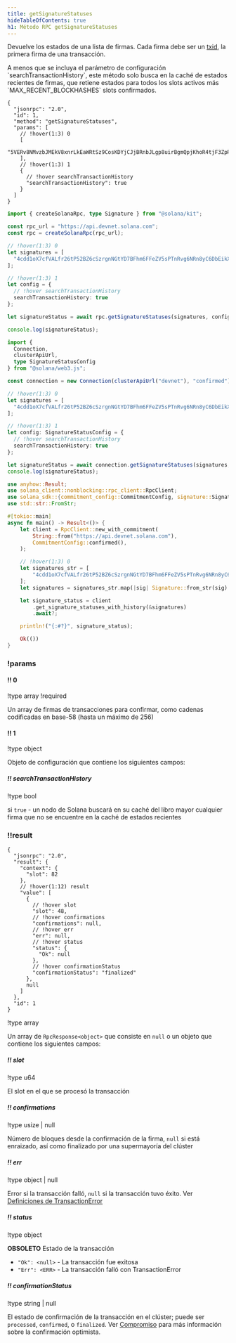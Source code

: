 ```yaml
---
title: getSignatureStatuses
hideTableOfContents: true
h1: Método RPC getSignatureStatuses
---
```


Devuelve los estados de una lista de firmas. Cada firma debe ser un
[txid](/docs/references/terminology#transaction-id), la primera firma de una
transacción.

<Callout type="info">
  A menos que se incluya el parámetro de configuración
  `searchTransactionHistory`, este método solo busca en la caché de estados
  recientes de firmas, que retiene estados para todos los slots activos más
  `MAX_RECENT_BLOCKHASHES` slots confirmados.
</Callout>

<APIMethod>

```jsonc !!request curl
{
  "jsonrpc": "2.0",
  "id": 1,
  "method": "getSignatureStatuses",
  "params": [
    // !hover(1:3) 0
    [
      "5VERv8NMvzbJMEkV8xnrLkEaWRtSz9CosKDYjCJjBRnbJLgp8uirBgmQpjKhoR4tjF3ZpRzrFmBV6UjKdiSZkQUW"
    ],
    // !hover(1:3) 1
    {
      // !hover searchTransactionHistory
      "searchTransactionHistory": true
    }
  ]
}
```

```ts !!request title="Kit"
import { createSolanaRpc, type Signature } from "@solana/kit";

const rpc_url = "https://api.devnet.solana.com";
const rpc = createSolanaRpc(rpc_url);

// !hover(1:3) 0
let signatures = [
  "4cdd1oX7cfVALfr26tP52BZ6cSzrgnNGtYD7BFhm6FFeZV5sPTnRvg6NRn8yC6DbEikXcrNChBM5vVJnTgKhGhVu" as unknown as Signature
];

// !hover(1:3) 1
let config = {
  // !hover searchTransactionHistory
  searchTransactionHistory: true
};

let signatureStatus = await rpc.getSignatureStatuses(signatures, config).send();

console.log(signatureStatus);
```

```ts !!request title="web3.js"
import {
  Connection,
  clusterApiUrl,
  type SignatureStatusConfig
} from "@solana/web3.js";

const connection = new Connection(clusterApiUrl("devnet"), "confirmed");

// !hover(1:3) 0
let signatures = [
  "4cdd1oX7cfVALfr26tP52BZ6cSzrgnNGtYD7BFhm6FFeZV5sPTnRvg6NRn8yC6DbEikXcrNChBM5vVJnTgKhGhVu"
];

// !hover(1:3) 1
let config: SignatureStatusConfig = {
  // !hover searchTransactionHistory
  searchTransactionHistory: true
};

let signatureStatus = await connection.getSignatureStatuses(signatures, config);
console.log(signatureStatus);
```

```rs !!request title="Rust"
use anyhow::Result;
use solana_client::nonblocking::rpc_client::RpcClient;
use solana_sdk::{commitment_config::CommitmentConfig, signature::Signature};
use std::str::FromStr;

#[tokio::main]
async fn main() -> Result<()> {
    let client = RpcClient::new_with_commitment(
        String::from("https://api.devnet.solana.com"),
        CommitmentConfig::confirmed(),
    );

    // !hover(1:3) 0
    let signatures_str = [
        "4cdd1oX7cfVALfr26tP52BZ6cSzrgnNGtYD7BFhm6FFeZV5sPTnRvg6NRn8yC6DbEikXcrNChBM5vVJnTgKhGhVu",
    ];
    let signatures = signatures_str.map(|sig| Signature::from_str(sig).unwrap());

    let signature_status = client
        .get_signature_statuses_with_history(&signatures)
        .await?;

    println!("{:#?}", signature_status);

    Ok(())
}
```

### !params

#### !! 0

!type array !required

Un array de firmas de transacciones para confirmar, como cadenas codificadas en
base-58 (hasta un máximo de 256)

#### !! 1

!type object

Objeto de configuración que contiene los siguientes campos:

##### !! searchTransactionHistory

!type bool

si `true` - un nodo de Solana buscará en su caché del libro mayor cualquier
firma que no se encuentre en la caché de estados recientes

### !!result

```jsonc !response
{
  "jsonrpc": "2.0",
  "result": {
    "context": {
      "slot": 82
    },
    // !hover(1:12) result
    "value": [
      {
        // !hover slot
        "slot": 48,
        // !hover confirmations
        "confirmations": null,
        // !hover err
        "err": null,
        // !hover status
        "status": {
          "Ok": null
        },
        // !hover confirmationStatus
        "confirmationStatus": "finalized"
      },
      null
    ]
  },
  "id": 1
}
```

!type array

Un array de `RpcResponse<object>` que consiste en `null` o un objeto que
contiene los siguientes campos:

##### !! slot

!type u64

El slot en el que se procesó la transacción

##### !! confirmations

!type usize | null

Número de bloques desde la confirmación de la firma, `null` si está enraizado,
así como finalizado por una supermayoría del clúster

##### !! err

!type object | null

Error si la transacción falló, `null` si la transacción tuvo éxito. Ver
[Definiciones de TransactionError](https://github.com/anza-xyz/solana-sdk/blob/50dfbd088c51b7229c67d432d8c8801dafaa7904/transaction-error/src/lib.rs#L15)

##### !! status

!type object

**OBSOLETO** Estado de la transacción

- `"Ok": <null>` - La transacción fue exitosa
- `"Err": <ERR>` - La transacción falló con TransactionError

##### !! confirmationStatus

!type string | null

El estado de confirmación de la transacción en el clúster; puede ser
`processed`, `confirmed`, o `finalized`. Ver
[Compromiso](/docs/rpc/#configuring-state-commitment) para más información sobre
la confirmación optimista.

</APIMethod>
